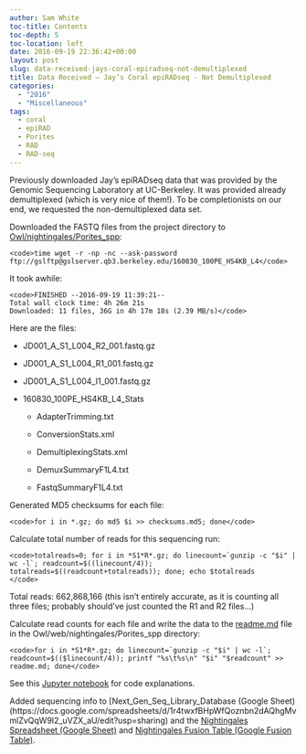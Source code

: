```yaml
---
author: Sam White
toc-title: Contents
toc-depth: 5
toc-location: left
date: 2016-09-19 22:36:42+00:00
layout: post
slug: data-received-jays-coral-epiradseq-not-demultiplexed
title: Data Received – Jay’s Coral epiRADseq - Not Demultiplexed
categories:
  - "2016"
  - "Miscellaneous"
tags:
  - coral
  - epiRAD
  - Porites
  - RAD
  - RAD-seq
---
```


Previously downloaded Jay's epiRADseq data that was provided by the Genomic Sequencing Laboratory at UC-Berkeley. It was provided already demultiplexed (which is very nice of them!). To be completionists on our end, we requested the non-demultiplexed data set.

Downloaded the FASTQ files from the project directory to [Owl/nightingales/Porites_spp](https://owl.fish.washington.edu/nightingales/Porites_spp/):


    
    <code>time wget -r -np -nc --ask-password ftp://gslftp@gslserver.qb3.berkeley.edu/160830_100PE_HS4KB_L4</code>





It took awhile:


    
    <code>FINISHED --2016-09-19 11:39:21--
    Total wall clock time: 4h 26m 21s
    Downloaded: 11 files, 36G in 4h 17m 18s (2.39 MB/s)</code>



Here are the files:




    
  * JD001_A_S1_L004_R2_001.fastq.gz

    
  * JD001_A_S1_L004_R1_001.fastq.gz

    
  * JD001_A_S1_L004_I1_001.fastq.gz

    
  * 160830_100PE_HS4KB_L4_Stats

    
    * AdapterTrimming.txt

    
    * ConversionStats.xml

    
    * DemultiplexingStats.xml

    
    * DemuxSummaryF1L4.txt

    
    * FastqSummaryF1L4.txt








Generated MD5 checksums for each file:


    
    <code>for i in *.gz; do md5 $i >> checksums.md5; done</code>







Calculate total number of reads for this sequencing run:


    
    <code>totalreads=0; for i in *S1*R*.gz; do linecount=`gunzip -c "$i" | wc -l`; readcount=$((linecount/4)); totalreads=$((readcount+totalreads)); done; echo $totalreads
    </code>



Total reads: 662,868,166 (this isn't entirely accurate, as it is counting all three files; probably should've just counted the R1 and R2 files...)





Calculate read counts for each file and write the data to the [readme.md](https://owl.fish.washington.edu/nightingales/Porites_spp/readme.md) file in the Owl/web/nightingales/Porites_spp directory:


    
    <code>for i in *S1*R*.gz; do linecount=`gunzip -c "$i" | wc -l`; readcount=$(($linecount/4)); printf "%s\t%s\n" "$i" "$readcount" >> readme.md; done</code>





See this [Jupyter notebook](https://github.com/sr320/LabDocs/blob/master/jupyter_nbs/sam/20160314_Olurida_GBS_data_management.ipynb) for code explanations.



Added sequencing info to [Next_Gen_Seq_Library_Database (Google Sheet)(https://docs.google.com/spreadsheets/d/1r4twxfBHpWfQoznbn2dAQhgMvmlZvQqW9I2_uVZX_aU/edit?usp=sharing) and the [Nightingales Spreadsheet (Google Sheet)](https://docs.google.com/spreadsheets/d/1_XqIOPVHSBVGscnjzDSWUeRL7HUHXfaHxVzec-I-8Xk/edit?usp=sharing) and [Nightingales Fusion Table (Google Fusion Table)](https://fusiontables.google.com/DataSource?docid=13IxnqIZ_2Xpz_HE-3YcnU_egASYz9ZlA0PYIDGLN#rows:id=1).
